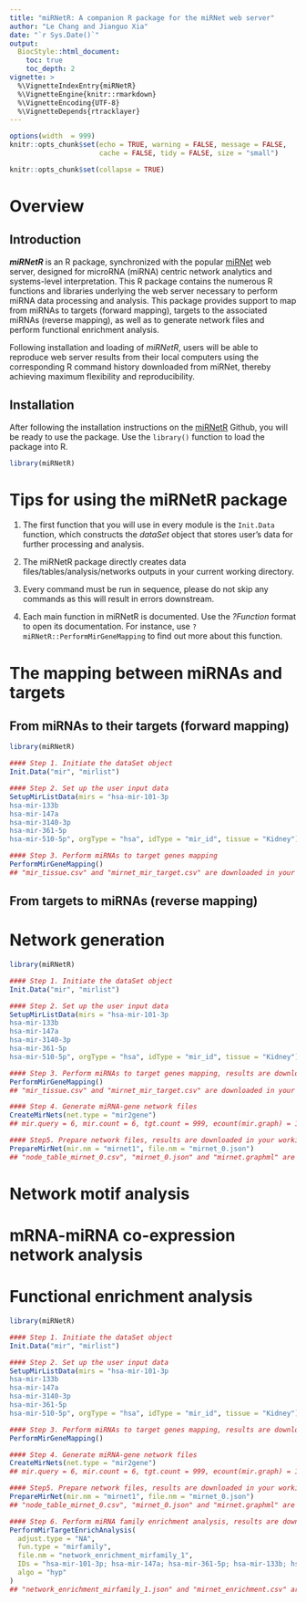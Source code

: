 ```yaml
---
title: "miRNetR: A companion R package for the miRNet web server"
author: "Le Chang and Jianguo Xia"
date: "`r Sys.Date()`"
output:
  BiocStyle::html_document:
    toc: true
    toc_depth: 2
vignette: >
  %\VignetteIndexEntry{miRNetR}
  %\VignetteEngine{knitr::rmarkdown}
  %\VignetteEncoding{UTF-8}
  %\VignetteDepends{rtracklayer}
---
```

<style>
pre {
  overflow-x: auto;
}
pre code {
  word-wrap: normal;
  white-space: pre;
}
</style>

```r
options(width  = 999)
knitr::opts_chunk$set(echo = TRUE, warning = FALSE, message = FALSE,
                      cache = FALSE, tidy = FALSE, size = "small")
```

```r
knitr::opts_chunk$set(collapse = TRUE)
```

# Overview 

## Introduction

***miRNetR*** is an R package, synchronized with the popular [miRNet](www.mirnet.ca) web server, designed for microRNA (miRNA) centric network analytics and systems-level interpretation. This R package contains the numerous R functions and libraries underlying the web server necessary to perform miRNA data processing and analysis. This package provides support to map from miRNAs to targets (forward mapping), targets to the associated miRNAs (reverse mapping), as well as to generate network files and perform functional enrichment analysis.  

Following installation and loading of *miRNetR*, users will be able to reproduce web server results from their local computers using the corresponding R command history downloaded from miRNet, thereby achieving maximum flexibility and reproducibility.

## Installation

After following the installation instructions on the [miRNetR](https://github.com/xia-lab/miRNetR) Github, you will be ready to use the package. Use the `library()` function to load the package into R. 

```r
library(miRNetR)
```

# Tips for using the miRNetR package

1) The first function that you will use in every module is the `Init.Data` function, which constructs the *dataSet* object that stores user's data for further processing and analysis. 

2) The miRNetR package directly creates data files/tables/analysis/networks outputs in your current working directory. 

3) Every command must be run in sequence, please do not skip any commands as this will result in errors downstream. 

4) Each main function in miRNetR is documented. Use the *?Function* format to open its documentation. For instance, use `?miRNetR::PerformMirGeneMapping` to find out more about this function.

# The mapping between miRNAs and targets

## From miRNAs to their targets (forward mapping)

```r
library(miRNetR)

#### Step 1. Initiate the dataSet object
Init.Data("mir", "mirlist")

#### Step 2. Set up the user input data
SetupMirListData(mirs = "hsa-mir-101-3p
hsa-mir-133b
hsa-mir-147a
hsa-mir-3140-3p
hsa-mir-361-5p
hsa-mir-510-5p", orgType = "hsa", idType = "mir_id", tissue = "Kidney")

#### Step 3. Perform miRNAs to target genes mapping
PerformMirGeneMapping()
## "mir_tissue.csv" and "mirnet_mir_target.csv" are downloaded in your working directory 
```

## From targets to miRNAs (reverse mapping)


# Network generation

```r
library(miRNetR)

#### Step 1. Initiate the dataSet object
Init.Data("mir", "mirlist")

#### Step 2. Set up the user input data
SetupMirListData(mirs = "hsa-mir-101-3p
hsa-mir-133b
hsa-mir-147a
hsa-mir-3140-3p
hsa-mir-361-5p
hsa-mir-510-5p", orgType = "hsa", idType = "mir_id", tissue = "Kidney")

#### Step 3. Perform miRNAs to target genes mapping, results are downloaded in your working directory
PerformMirGeneMapping()
## "mir_tissue.csv" and "mirnet_mir_target.csv" are downloaded in your working directory 

#### Step 4. Generate miRNA-gene network files
CreateMirNets(net.type = "mir2gene")
## mir.query = 6, mir.count = 6, tgt.count = 999, ecount(mir.graph) = 1059, length(mir.nets) = 1, substats = 1005;

#### Step5. Prepare network files, results are downloaded in your working directory
PrepareMirNet(mir.nm = "mirnet1", file.nm = "mirnet_0.json")
## "node_table_mirnet_0.csv", "mirnet_0.json" and "mirnet.graphml" are downloaded in your working directory 

```

# Network motif analysis

# mRNA-miRNA co-expression network analysis

# Functional enrichment analysis

```r
library(miRNetR)

#### Step 1. Initiate the dataSet object
Init.Data("mir", "mirlist")

#### Step 2. Set up the user input data
SetupMirListData(mirs = "hsa-mir-101-3p
hsa-mir-133b
hsa-mir-147a
hsa-mir-3140-3p
hsa-mir-361-5p
hsa-mir-510-5p", orgType = "hsa", idType = "mir_id", tissue = "Kidney")

#### Step 3. Perform miRNAs to target genes mapping, results are downloaded in your working directory
PerformMirGeneMapping()

#### Step 4. Generate miRNA-gene network files
CreateMirNets(net.type = "mir2gene")
## mir.query = 6, mir.count = 6, tgt.count = 999, ecount(mir.graph) = 1059, length(mir.nets) = 1, substats = 1005;

#### Step5. Prepare network files, results are downloaded in your working directory
PrepareMirNet(mir.nm = "mirnet1", file.nm = "mirnet_0.json")
## "node_table_mirnet_0.csv", "mirnet_0.json" and "mirnet.graphml" are downloaded in your working directory 

#### Step 6. Perform miRNA family enrichment analysis, results are downloaded in your working directory
PerformMirTargetEnrichAnalysis(
  adjust.type = "NA",
  fun.type = "mirfamily",
  file.nm = "network_enrichment_mirfamily_1",
  IDs = "hsa-mir-101-3p; hsa-mir-147a; hsa-mir-361-5p; hsa-mir-133b; hsa-mir-510-5p; hsa-mir-3140-3p",
  algo = "hyp"
)
## "network_enrichment_mirfamily_1.json" and "mirnet_enrichment.csv" are downloaded in your working directory
```


